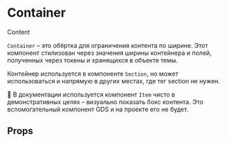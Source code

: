 
<Meta title="Components / Container" component={Container} />

# Container

<Preview>
    <Story name="Basic">
        <Container>
            <Item>Content</Item>
        </Container>
    </Story>
</Preview>

`Container` – это обёртка для ограничения контента по ширине. Этот компонент стилизован через значения ширины контейнера и полей, полученных через токены и хранящихся в объекте темы.

Контейнер используется в компоненте `Section`, но может использоваться и напрямую в других местах, где тег section не нужен.

💬 В документации используется компонент `Item` чисто в демонстративных целях – визуально показать бокс контента. Это вспомогательный компонент GDS и на проекте его не будет.

## Props

<Props of={Container} />
